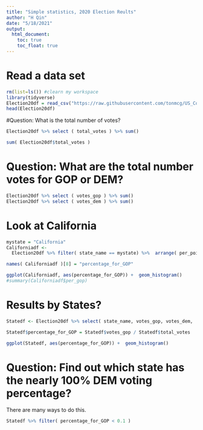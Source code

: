 ```yaml
---
title: "Simple statistics, 2020 Election Reults"
author: "H Qin"
date: "5/18/2021"
output:
  html_document: 
    toc: true
    toc_float: true
---
```


# Read a data set

```r
rm(list=ls()) #clearn my workspace
library(tidyverse)
Election20df = read_csv("https://raw.githubusercontent.com/tonmcg/US_County_Level_Election_Results_08-20/master/2020_US_County_Level_Presidential_Results.csv")
head(Election20df)
```

#Question: What is the total number of votes? 

```r
Election20df %>% select ( total_votes ) %>% sum()

sum( Election20df$total_votes )
```

# Question: What are the total number votes for GOP or DEM? 

```r
Election20df %>% select ( votes_gop ) %>% sum()
Election20df %>% select ( votes_dem ) %>% sum()

```

# Look at California
```r
mystate = "California"
Californiadf <- 
  Election20df %>% filter( state_name == mystate) %>%  arrange( per_point_diff)

names( Californiadf )[8] = "percentage_for_GOP"

ggplot(Californiadf, aes(percentage_for_GOP)) +  geom_histogram()
#summary(Californiadf$per_gop)
```

# Results by States? 

```r

Statedf <- Election20df %>% select( state_name, votes_gop, votes_dem,  total_votes ) %>% group_by( state_name ) %>% summarise_if( is.numeric, sum)

Statedf$percentage_for_GOP = Statedf$votes_gop / Statedf$total_votes

ggplot(Statedf, aes(percentage_for_GOP)) +  geom_histogram()
```

# Question: Find out which state has the nearly 100% DEM voting percentage? 

There are many ways to do this. 

```r
Statedf %>% filter( percentage_for_GOP < 0.1 )
```

